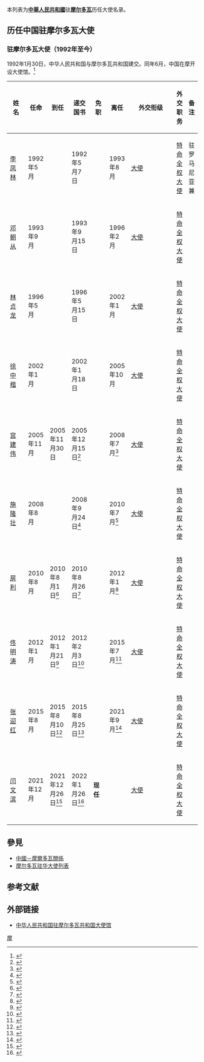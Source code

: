 本列表为'''[[中華人民共和國|中華人民共和國]]'''驻'''[[摩尔多瓦|摩尔多瓦]]'''历任大使名录。

== 历任中国驻摩尔多瓦大使 ==
=== {{PRC}}驻摩尔多瓦大使（1992年至今） ===
1992年1月30日，中华人民共和国与摩尔多瓦共和国建交。同年6月，中国在摩开设大使馆。<ref>{{cite web|url=http://www.fmprc.gov.cn/mfa_chn/gjhdq_603914/gj_603916/oz_606480/1206_607208/sbgx_607212/|title=中华人民共和国同摩尔多瓦的关系|publisher=中华人民共和国外交部|accessdate=2013-12-12|archive-date=2013-12-12|archive-url=https://web.archive.org/web/20131212203322/http://www.fmprc.gov.cn/mfa_chn/gjhdq_603914/gj_603916/oz_606480/1206_607208/sbgx_607212/|dead-url=no}}</ref>
{| class="wikitable"
|-
! width=12% |姓名
! width=10% |任命
! width=10% |到任
! width=10% |递交国书
! width=10% |免职
! width=10% |离任
! width=8% |外交衔级
! width=10% |外交职务
! width=13% colspan="2" |备注
|-
| [[李凤林|李凤林]]
| 1992年5月
|
| 1992年5月7日
|
| 1993年8月
| [[大使|大使]]
| [[特命全权大使|特命全权大使]]
| 驻罗马尼亚兼
|-
| [[邓朝从|邓朝从]]
| 1993年9月
|
| 1993年9月15日
|
| 1996年2月
| [[大使|大使]]
| [[特命全权大使|特命全权大使]]
|
|-
| [[林贞龙|林贞龙]]
| 1996年5月
|
| 1996年5月15日
|
| 2002年1月
| [[大使|大使]]
| [[特命全权大使|特命全权大使]]
|
|-
| [[徐中楷|徐中楷]]
| 2002年1月
|
| 2002年1月18日
|
| 2005年10月
| [[大使|大使]]
| [[特命全权大使|特命全权大使]]
|
|-
| [[宫建伟|宫建伟]]
| 2005年11月
| 2005年11月30日
| 2005年12月15日<ref>{{Cite web |url=http://md.china-embassy.org/chn/sgdt/t226619.htm |title=中国驻摩尔多瓦大使宫建伟向摩尔多瓦总统递交国书 |accessdate=2019-04-27 |archive-date=2019-04-27 |archive-url=https://web.archive.org/web/20190427122451/http://md.china-embassy.org/chn/sgdt/t226619.htm |dead-url=no }}</ref>
|
| 2008年7月<ref>{{Cite web |url=http://md.china-embassy.org/chn/sgdt/t475539.htm |title=驻摩尔多瓦大使宫建伟向摩领导人辞行 |accessdate=2019-04-27 |archive-date=2019-04-27 |archive-url=https://web.archive.org/web/20190427122512/http://md.china-embassy.org/chn/sgdt/t475539.htm |dead-url=no }}</ref>
| [[大使|大使]]
| [[特命全权大使|特命全权大使]]
|
|-
| [[施隆壮|施隆壮]]
| 2008年8月
|
| 2008年9月24日<ref>{{Cite web |url=http://md.china-embassy.org/chn/sgdt/t515239.htm |title=施大使递交国书 |accessdate=2019-04-27 |archive-date=2019-04-27 |archive-url=https://web.archive.org/web/20190427181836/http://md.china-embassy.org/chn/sgdt/t515239.htm |dead-url=no }}</ref>
|
| 2010年7月<ref>{{Cite web |url=http://md.china-embassy.org/chn/sgdt/t715352.htm |title=驻摩尔多瓦大使施隆壮向摩各界人士辞行 |accessdate=2019-04-27 |archive-date=2019-04-27 |archive-url=https://web.archive.org/web/20190427122428/http://md.china-embassy.org/chn/sgdt/t715352.htm |dead-url=no }}</ref>
| [[大使|大使]]
| [[特命全权大使|特命全权大使]]
|
|-
| [[房利|房利]]
| 2010年8月
| 2010年8月1日<ref>{{Cite web |url=http://md.china-embassy.org/chn/sgdt/t722711.htm |title=新任驻摩尔多瓦大使房利递交国书副本 |accessdate=2019-04-27 |archive-date=2019-04-27 |archive-url=https://web.archive.org/web/20190427181921/http://md.china-embassy.org/chn/sgdt/t722711.htm |dead-url=no }}</ref>
| 2010年8月26日<ref>{{Cite web |url=http://md.china-embassy.org/chn/sgdt/t727447.htm |title=驻摩尔多瓦大使房利向摩代总统递交国书 |accessdate=2019-04-27 |archive-date=2019-04-27 |archive-url=https://web.archive.org/web/20190427120911/http://md.china-embassy.org/chn/sgdt/t727447.htm |dead-url=no }}</ref>
|
| 2012年1月<ref>{{Cite web |url=http://md.china-embassy.org/chn/sgdt/t891915.htm |title=驻摩尔多瓦大使房利分别向摩代总统及议会外委会主席辞行拜会 |accessdate=2019-04-27 |archive-date=2019-04-27 |archive-url=https://web.archive.org/web/20190427120907/http://md.china-embassy.org/chn/sgdt/t891915.htm |dead-url=no }}</ref>
| [[大使|大使]]
| [[特命全权大使|特命全权大使]]
|
|-
| [[佟明涛|佟明涛]]
| 2012年1月
| 2012年1月21日<ref>{{Cite web |url=http://md.china-embassy.org/chn/sgdt/t899161.htm |title=新任驻摩尔多瓦大使佟明涛递交国书副本 |accessdate=2019-04-27 |archive-date=2019-04-27 |archive-url=https://web.archive.org/web/20190427122450/http://md.china-embassy.org/chn/sgdt/t899161.htm |dead-url=no }}</ref>
| 2012年2月3日<ref>{{Cite web |url=http://md.china-embassy.org/chn/sgdt/t901559.htm |title=中国驻摩尔多瓦大使佟明涛向摩代总统递交国书 |accessdate=2019-04-27 |archive-date=2019-04-27 |archive-url=https://web.archive.org/web/20190427181851/http://md.china-embassy.org/chn/sgdt/t901559.htm |dead-url=no }}</ref>
|
| 2015年7月<ref>{{Cite web |url=http://md.china-embassy.org/chn/sgdt/t1281976.htm |title=驻摩尔多瓦大使佟明涛辞行拜会摩代总理盖尔曼 |accessdate=2019-04-27 |archive-date=2019-04-27 |archive-url=https://web.archive.org/web/20190427120908/http://md.china-embassy.org/chn/sgdt/t1281976.htm |dead-url=no }}</ref>
| [[大使|大使]]
| [[特命全权大使|特命全权大使]]
|
|-
| [[张迎红|张迎红]]
| 2015年8月
| 2015年8月10日<ref>{{Cite web |url=http://md.china-embassy.org/chn/sgdt/t1289602.htm |title=新任驻摩尔多瓦大使张迎红向摩副外长乌里扬诺夫斯基递交国书副本 |accessdate=2019-04-27 |archive-date=2019-04-27 |archive-url=https://web.archive.org/web/20190427181822/http://md.china-embassy.org/chn/sgdt/t1289602.htm |dead-url=no }}</ref>
| 2015年8月25日<ref>{{Cite web |url=http://md.china-embassy.org/chn/sgdt/t1291196.htm |title=新任驻摩尔多瓦大使张迎红递交国书 |accessdate=2019-04-27 |archive-date=2019-04-27 |archive-url=https://web.archive.org/web/20190427120908/http://md.china-embassy.org/chn/sgdt/t1291196.htm |dead-url=no }}</ref>
|
| 2021年9月<ref>{{cite web |title=驻摩尔多瓦使馆举行国庆72周年暨张迎红大使离任线上活动 |url=http://md.china-embassy.org/chn/sgdt/t1910555.htm |website=中华人民共和国驻摩尔多瓦共和国大使馆 |accessdate=2021-09-27 |archive-date=2021-10-23 |archive-url=https://web.archive.org/web/20211023080408/http://md.china-embassy.org/chn/sgdt/t1910555.htm }}</ref>
| [[大使|大使]]
| [[特命全权大使|特命全权大使]]
|
|-
| [[闫文滨|闫文滨]]
| 2021年12月
| 2021年12月26日<ref>{{Cite web |url=http://md.china-embassy.org/chn/sgdt/202201/t20220110_10480684.htm |title=驻摩尔多瓦大使闫文滨递交国书副本 |access-date=2022-01-11 |archive-date=2022-01-11 |archive-url=https://web.archive.org/web/20220111081048/http://md.china-embassy.org/chn/sgdt/202201/t20220110_10480684.htm }}</ref>
| 2022年1月26日<ref>{{Cite web |url=http://md.china-embassy.org/chn/sgdt/202201/t20220126_10634385.htm |title=驻摩尔多瓦大使闫文滨递交国书 |access-date=2022-01-26 |archive-date=2022-01-26 |archive-url=https://web.archive.org/web/20220126151204/http://md.china-embassy.org/chn/sgdt/202201/t20220126_10634385.htm }}</ref>
| '''现任'''
|
| [[大使|大使]]
| [[特命全权大使|特命全权大使]]
|
|}

== 參見 ==
* [[中國－摩爾多瓦關係|中國－摩爾多瓦關係]]
* [[摩尔多瓦驻华大使列表|摩尔多瓦驻华大使列表]]

== 参考文献 ==
{{Reflist|2}}

== 外部链接 ==
* [http://md.china-embassy.gov.cn/chn/ 中华人民共和国驻摩尔多瓦共和国大使馆]{{zh-hans icon}}{{mo icon}}{{en icon}}

{{中国驻外大使|共和國}}

[[Category:中国驻外大使列表|摩]]